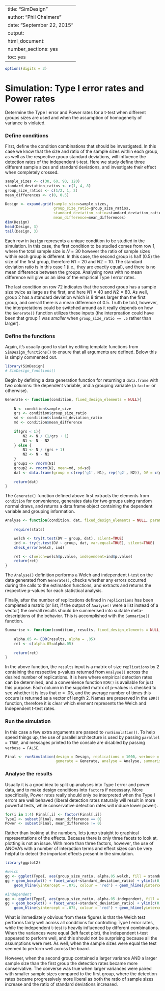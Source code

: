 %\VignetteIndexEntry{SimDesign}
%\VignetteEngine{knitr::knitr}
---
title: "SimDesign"
author: "Phil Chalmers"
date: "September 22, 2015"
output:
  html_document:
    number_sections: yes
    toc: yes
---

```r
options(digits = 3)
```

# Simulation: Type I error rates and Power rates

Determine the Type I error and Power rates for a t-test when different groups sizes are used and when
the assumption of homogeneity of variance is violated.

### Define conditions

First, define the condition combinations that should be investigated. In this case we know that the size and
ratio of the sample sizes within each group, as well as the respective group standard deviations, will
influence the detection rates of the independent t-test. Here we study define three different sample sizes and
standard deviations, and investigate their effect when completely crossed.

```r
sample_sizes <- c(30, 60, 90, 120)
standard_deviation_ratios <- c(1, 4, 8)
group_size_ratios <- c(1/2, 1, 2)
mean_differences <- c(0, 0.5)

Design <- expand.grid(sample_size=sample_sizes,
                      group_size_ratio=group_size_ratios,
                      standard_deviation_ratio=standard_deviation_ratios,
                      mean_difference=mean_differences)
dim(Design)
head(Design, 3)
tail(Design, 3)
```

Each row in `Design` represents a unique condition to be studied in the simulation. In this case, the first condition to be studied comes from row 1, where the total sample size is $N=30$ however the ratio of sample sizes within each group is different. In this case, the second group is half (0.5) the size of the first group, therefore $N1 = 20$ and $N2 = 10$. The standard deviation ratio is in this case 1 (i.e., they are exactly equal), and there is no mean difference between the groups. Analysing rows with no mean difference will give us an idea of the empirical Type I error rates. 

The last condition on row 72 indicates that the second group has a sample size twice as large as the first,
and here $N1 = 40$ and $N2 = 80$. As well, group 2 has a standard deviation which is 8 times larger than the
first group, and overall there is a mean difference of 0.5. Truth be told, however, the interpretations 
could be switched around as it really depends on how the `Generate()` function utilizes these inputs
(the interpreation could have been that group 1 was *smaller* when `group_size_ratio == .5` rather than larger). 

### Define the functions

Again, it's usually good to start by editing template functions from `SimDesign_functions()` to ensure that
all arguments are defined. Below this is simply commented out.

```r
library(SimDesign)
# SimDesign_functions()
```

Begin by defining a data generation function for returning a `data.frame` with two columns: the dependent 
variable, and a grouping variable (a `factor` or otherwise).

```r
Generate <- function(condition, fixed_design_elements = NULL){
 
    N <- condition$sample_size
    grs <- condition$group_size_ratio
    sd <- condition$standard_deviation_ratio
    md <- condition$mean_difference
    
    if(grs < 1){
        N2 <- N / (1/grs + 1)
        N1 <- N - N2
    } else {
        N1 <- N / (grs + 1)
        N2 <- N - N1
    }
    group1 <- rnorm(N1)
    group2 <- rnorm(N2, mean=md, sd=sd)
    dat <- data.frame(group = c(rep('g1', N1), rep('g2', N2)), DV = c(group1, group2))
    
    return(dat)
}
```

The `Generate()` function defined above first extracts the elements from `condition` for convenience,
generates data for two groups using random normal draws, and returns a data.frame object 
containing the dependent variable and grouping information. 

```r
Analyse <- function(condition, dat, fixed_design_elements = NULL, parameters = NULL){
    
    require(stats)

    welch <- try(t.test(DV ~ group, dat), silent=TRUE)
    ind <- try(t.test(DV ~ group, dat, var.equal=TRUE), silent=TRUE)
    check_error(welch, ind)

    ret <- c(welch=welch$p.value, independent=ind$p.value)
    return(ret)
}
```

The `Analyse()` definition performs a Welch and independent t-test on the data generated from `Generate()`, checks whether any errors occurred during the calls to the estimation functions, and extracts and returns the respective p-values for each statistical analysis.

Finally, after the number of replications defined in `replications` has been completed a matrix (or list, if the output of `Analyse()` were a list instead of a vector) the overall results should be summerised into suitable meta-descriptions of the behavior. This is accomplished with the `Summarise()` function.

```r
Summarise <- function(condition, results, fixed_design_elements = NULL, parameters_list = NULL){
    
    alpha.05 <- EDR(results, alpha = .05)
    ret <- c(alpha.05=alpha.05)
    
    return(ret)
}
```

In the above function, the `results` input is a matrix of size `replications` by 2 containing the respective 
p-values returned from `Analyse()` across the desired number of replications. It is here where empirical 
detection rates can be determined, and a convenience function `EDR()` is available for just this purpose. Each column in the supplied matrix of p-values is checked to see whether it is less that $\alpha = .05$, and the
average number of times this occurs is returned as a vector of length 2. Names are preserved in the `EDR()` 
function, therefore it is clear which element represents the Welch and Independent t-test rates.

### Run the simulation

In this case a few extra arguments are passed to `runSimulation()`. To help speed things up, the use 
of parallel architecture is used by passing `parallel = TRUE`, and messages printed to the console are 
disabled by passing `verbose = FALSE`. 

```r
Final <- runSimulation(design = Design, replications = 1000, verbose = FALSE, parallel = TRUE,
                       generate = Generate, analyse = Analyse, summarise = Summarise)
```

### Analyse the results

Usually it is a good idea to split up analyses into Type I error and power data, and to make 
design conditions into `factor`s if necessary. More specifically, Power rates really should only be interpreted when the Type I errors are well behaved (liberal detection rates naturally will result in more powerful tests, while conservative detection rates will induce lower power).

```r
for(i in 1:4) Final[,i] <- factor(Final[,i])
TypeI <- subset(Final, mean_difference == 0)
Power <- subset(Final, mean_difference != 0)
```

Rather than looking at the numbers, lets jump straight to graphical representations of the effects. 
Because there is only three facets to look at, plotting is not an issue. With more than three factors,
however, the use of ANOVA's with a number of interaction terms and effect sizes can be very helpful to detect
the important effects present in the simulation.

```r
library(ggplot2)

#welch
gg <- ggplot(TypeI, aes(group_size_ratio, alpha.05.welch, fill = standard_deviation_ratio))
gg + geom_boxplot() + facet_wrap(~standard_deviation_ratio) + ylim(c(0,0.2)) + 
    geom_hline(yintercept = .075, colour = 'red') + geom_hline(yintercept = .025, colour = 'red')

#independent
gg <- ggplot(TypeI, aes(group_size_ratio, alpha.05.independent, fill = standard_deviation_ratio))
gg + geom_boxplot() + facet_wrap(~standard_deviation_ratio) + ylim(c(0,0.2)) + 
    geom_hline(yintercept = .075, colour = 'red') + geom_hline(yintercept = .025, colour = 'red')
```

What is immediately obvious from these figures is that the Welch test performs fairly well across all conditions for controlling Type I error rates, while the independent t-test is heavily influenced by different combinations. When the variances were equal (left facet plot), the independent t-test appeared to perform well, and this should not be surprising because all the assumptions were met. As well, when the sample sizes were equal the test seemed to perform well across the board.

However, when the second group contained a larger variance AND a larger sample size than the first group the detection rates became more conservative. The converse was true when larger variances were paired with smaller sample sizes compared to the first group, where the detection rates became progressively more liberal as both the ratio of sample sizes increase and the ratio of standard deviations increased.

